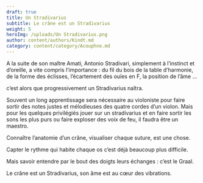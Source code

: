 ```yaml
---
draft: true
title: Un Stradivarius
subtitle: Le crâne est un Stradivarius
weight: 5
heroImg: /uploads/Un Stradivarius.png
author: content/authors/Kindt.md
category: content/category/Acouphne.md
---
```


A la suite de son maître Amati, Antonio Stradivari, simplement à l’instinct et d’oreille,
a vite compris l’importance : du fil du bois de la table d’harmonie, de la
forme des éclisses, l’écartement des ouïes en F, la position de l’âme … 

c’est alors
que progressivement un Stradivarius naîtra.

Souvent un long apprentissage sera nécessaire au violoniste pour faire sortir des notes justes
et mélodieuses des quatre cordes d’un violon. Mais pour les quelques privilégiés
jouer sur un stradivarius et en faire sortir les sons les plus purs ou faire exploser
des voix de feu, il faudra être un maestro.

Connaître l’anatomie d’un crâne, visualiser chaque suture, est une chose. 

Capter le rythme qui habite chaque os c’est déjà beaucoup plus difficile. 

Mais savoir entendre par le bout des doigts leurs échanges : c’est le Graal.

Le crâne est un Stradivarius, son âme est au cœur des vibrations.

